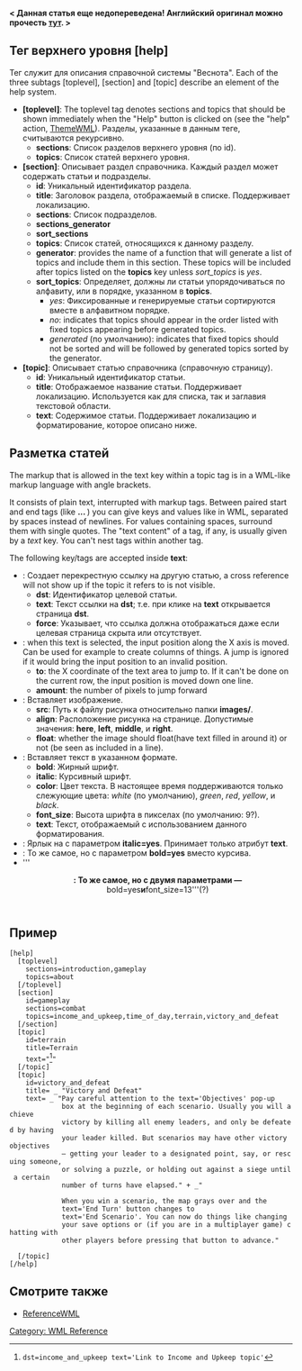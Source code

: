 '''< Данная статья еще недопереведена! Английский оригинал можно прочесть [http://wiki.wesnoth.org/HelpWML тут]. >'''
{{WML Tags}}
== Тег верхнего уровня [help] ==

Тег служит для описания справочной системы "Веснота".
Each of the three subtags [toplevel], [section] and [topic] describe an element of the help system.

* '''[toplevel]''': The toplevel tag denotes sections and topics that should be shown immediately when the "Help" button is clicked on (see the "help" action, [[ThemeWML]]). Разделы, указанные в данным теге, считываются рекурсивно.
** '''sections''': Список разделов верхнего уровня (по id).
** '''topics''': Список статей верхнего уровня.
* '''[section]''': Описывает раздел справочника. Каждый раздел может содержать статьи и подразделы.
** '''id''': Уникальный идентификатор раздела.
** '''title''': Заголовок раздела, отображаемый в списке. Поддерживает локализацию.
** '''sections''': Список подразделов.
** '''sections_generator'''
** '''sort_sections'''
** '''topics''': Список статей, относящихся к данному разделу.
** '''generator''': provides the name of a function that will generate a list of topics and include them in this section. These topics will be included after topics listed on the '''topics''' key unless ''sort_topics'' is ''yes''.
** '''sort_topics''': Определяет, должны ли статьи упорядочиваться по алфавиту, или в порядке, указанном в '''topics'''.
*** ''yes'': Фиксированные и генерируемые статьи сортируются вместе в алфавитном порядке.
*** ''no'': indicates that topics should appear in the order listed with fixed topics appearing before generated topics.
*** ''generated'' (по умолчанию): indicates that fixed topics should not be sorted and will be followed by generated topics sorted by the generator.
* '''[topic]''': Описывает статью справочника (справочную страницу).
** '''id''': Уникальный идентификатор статьи.
** '''title''': Отображаемое название статьи. Поддерживает локализацию. Используется как для списка, так и заглавия текстовой области.
** '''text''': Содержимое статьи. Поддерживает локализацию и форматирование, которое описано ниже.


== Разметка статей ==

The markup that is allowed in the text key within a topic tag is in a WML-like markup language with angle brackets.

It consists of plain text, interrupted with markup tags. Between paired start and end tags (like '''<jump> ... </jump>''') you can give keys and values like in WML, separated by spaces instead of newlines. For values containing spaces, surround them with single quotes. The "text content" of a tag, if any, is usually given by a ''text'' key. You can't nest tags within another tag.

The following key/tags are accepted inside '''text''':
* '''<ref>''': Создает перекрестную ссылку на другую статью, a cross reference will not show up if the topic it refers to is not visible.
** '''dst''': Идентификатор целевой статьи.
** '''text''': Текст ссылки на '''dst'''; т.е. при клике на '''text''' открывается страница '''dst'''.
** '''force''': Указывает, что ссылка должна отображаться даже если целевая страница скрыта или отсутствует.
* '''<jump>''': when this text is selected, the input position along the X axis is moved.  Can be used for example to create columns of things.  A jump is ignored if it would bring the input position to an invalid position.
** '''to''': the X coordinate of the text area to jump to.  If it can't be done on the current row, the input position is moved down one line.
** '''amount''': the number of pixels to jump forward
* '''<img>''': Вставляет изображение.
** '''src''': Путь к файлу рисунка относительно папки '''images/'''.
** '''align''': Расположение рисунка на странице. Допустимые значения: '''here''', '''left''', '''middle''', и '''right'''.
** '''float''': whether the image should float(have text filled in around it) or not (be seen as included in a line).
* '''<format>''': Вставляет текст в указанном формате.
** '''bold''': Жирный шрифт.
** '''italic''': Курсивный шрифт.
** '''color''': Цвет текста. В настоящее время поддерживаются только слежующие цвета: ''white'' (по умолчанию), ''green'', ''red'', ''yellow'', и ''black''.
** '''font_size''': Высота шрифта в пикселах (по умолчанию: 9?).
** '''text''': Текст, отображаемый с использованием данного форматирования.
* '''<italic>''': Ярлык на '''<format>''' с параметром '''italic=yes'''. Принимает только атрибут '''text'''.
* '''<bold>''': То же самое, но с параметром '''bold=yes''' вместо курсива.
* '''<header>''': То же самое, но с двумя параметрами — '''bold=yes''' и '''font_size=13'''(?)


== Пример ==
 [help]
   [toplevel]
     sections=introduction,gameplay
     topics=about
   [/toplevel]
   [section]
     id=gameplay
     sections=combat
     topics=income_and_upkeep,time_of_day,terrain,victory_and_defeat
   [/section]
   [topic]
     id=terrain
     title=Terrain
     text="<ref>dst=income_and_upkeep text='Link to Income and Upkeep topic'</ref>"
   [/topic]
   [topic]
     id=victory_and_defeat
     title= _ "Victory and Defeat"
     text= _ "Pay careful attention to the <bold>text='Objectives'</bold> pop-up
              box at the beginning of each scenario. Usually you will achieve
              victory by killing all enemy leaders, and only be defeated by having
              your leader killed. But scenarios may have other victory objectives
              — getting your leader to a designated point, say, or rescuing someone,
              or solving a puzzle, or holding out against a siege until a certain
              number of turns have elapsed." + _"
              
              When you win a scenario, the map grays over and the
              <bold>text='End Turn'</bold> button changes to
              <bold>text='End Scenario'</bold>. You can now do things like changing
              your save options or (if you are in a multiplayer game) chatting with
              other players before pressing that button to advance."
     
   [/topic]
 [/help]


== Смотрите также ==
* [[ReferenceWML]]


[[Category: WML Reference]]